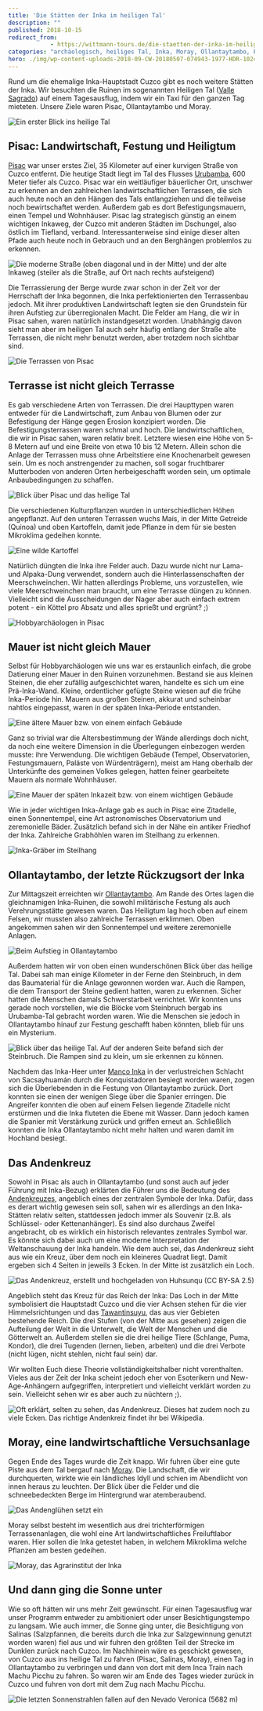 ```yaml
---
title: 'Die Stätten der Inka im heiligen Tal'
description: ""
published: 2018-10-15
redirect_from: 
            - https://wittmann-tours.de/die-staetten-der-inka-im-heiligen-tal/
categories: "archäologisch, heiliges Tal, Inka, Moray, Ollantaytambo, Peru, Peru, Pisac, Ruinen, Valle Sagrado"
hero: ./img/wp-content-uploads-2018-09-CW-20180507-074943-1977-HDR-1024x683.jpg
---
```

Rund um die ehemalige Inka-Hauptstadt Cuzco gibt es noch weitere Stätten der Inka. Wir besuchten die Ruinen im sogenannten Heiligen Tal ([Valle Sagrado](https://en.wikipedia.org/wiki/Sacred_Valley)) auf einem Tagesausflug, indem wir ein Taxi für den ganzen Tag mieteten. Unsere Ziele waren Pisac, Ollantaytambo und Moray.

![Ein erster Blick ins heilige Tal](./img/wp-content-uploads-2018-09-CW-20180507-074943-1977-HDR-1024x683.jpg)

<!--more-->

## Pisac: Landwirtschaft, Festung und Heiligtum

[Pisac](https://en.wikipedia.org/wiki/P%C3%ADsac) war unser erstes Ziel, 35 Kilometer auf einer kurvigen Straße von Cuzco entfernt. Die heutige Stadt liegt im Tal des Flusses [Urubamba](https://de.wikipedia.org/wiki/Urubamba), 600 Meter tiefer als Cuzco. Pisac war ein weitläufiger bäuerlicher Ort, unschwer zu erkennen an den zahlreichen landwirtschaftlichen Terrassen, die sich auch heute noch an den Hängen des Tals entlangziehen und die teilweise noch bewirtschaftet werden. Außerdem gab es dort Befestigungsmauern, einen Tempel und Wohnhäuser. Pisac lag strategisch günstig an einem wichtigen Inkaweg, der Cuzco mit anderen Städten im Dschungel, also östlich im Tiefland, verband. Interessanterweise sind einige dieser alten Pfade auch heute noch in Gebrauch und an den Berghängen problemlos zu erkennen.

![Die moderne Straße (oben diagonal und in der Mitte) und der alte Inkaweg (steiler als die Straße, auf Ort nach rechts aufsteigend)](./img/wp-content-uploads-2018-09-CW-20180507-091418-0037-1024x683.jpg)

Die Terrassierung der Berge wurde zwar schon in der Zeit vor der Herrschaft der Inka begonnen, die Inka perfektionierten den Terrassenbau jedoch. Mit ihrer produktiven Landwirtschaft legten sie den Grundstein für ihren Aufstieg zur überregionalen Macht. Die Felder am Hang, die wir in Pisac sahen, waren natürlich instandgesetzt worden. Unabhängig davon sieht man aber im heiligen Tal auch sehr häufig entlang der Straße alte Terrassen, die nicht mehr benutzt werden, aber trotzdem noch sichtbar sind.

![Die Terrassen von Pisac](./img/wp-content-uploads-2018-09-CW-20180507-094718-2000-1024x683.jpg)

## Terrasse ist nicht gleich Terrasse

Es gab verschiedene Arten von Terrassen. Die drei Haupttypen waren entweder für die Landwirtschaft, zum Anbau von Blumen oder zur Befestigung der Hänge gegen Erosion konzipiert worden. Die Befestigungsterrassen waren schmal und hoch. Die landwirtschaftlichen, die wir in Pisac sahen, waren relativ breit. Letztere wiesen eine Höhe von 5-8 Metern auf und eine Breite von etwa 10 bis 12 Metern. Allein schon die Anlage der Terrassen muss ohne Arbeitstiere eine Knochenarbeit gewesen sein. Um es noch anstrengender zu machen, soll sogar fruchtbarer Mutterboden von anderen Orten herbeigeschafft worden sein, um optimale Anbaubedingungen zu schaffen.

![Blick über Pisac und das heilige Tal](./img/wp-content-uploads-2018-09-CW-20180507-093721-1993-1024x640.jpg)

Die verschiedenen Kulturpflanzen wurden in unterschiedlichen Höhen angepflanzt. Auf den unteren Terrassen wuchs Mais, in der Mitte Getreide (Quinoa) und oben Kartoffeln, damit jede Pflanze in dem für sie besten Mikroklima gedeihen konnte.

![Eine wilde Kartoffel](./img/wp-content-uploads-2018-09-CW-20180507-084445-1986-1024x683.jpg)

Natürlich düngten die Inka ihre Felder auch. Dazu wurde nicht nur Lama- und Alpaka-Dung verwendet, sondern auch die Hinterlassenschaften der Meerschweinchen. Wir hatten allerdings Probleme, uns vorzustellen, wie viele Meerschweinchen man braucht, um eine Terrasse düngen zu können. Vielleicht sind die Ausscheidungen der Nager aber auch einfach extrem potent - ein Köttel pro Absatz und alles sprießt und ergrünt? ;)

![Hobbyarchäologen in Pisac](./img/wp-content-uploads-2018-09-CW-20180507-092942-0039-HDR-1024x683.jpg)

## Mauer ist nicht gleich Mauer

Selbst für Hobbyarchäologen wie uns war es erstaunlich einfach, die grobe Datierung einer Mauer in den Ruinen vorzunehmen. Bestand sie aus kleinen Steinen, die eher zufällig aufgeschichtet waren, handelte es sich um eine Prä-Inka-Wand. Kleine, ordentlicher gefügte Steine wiesen auf die frühe Inka-Periode hin. Mauern aus großen Steinen, akkurat und scheinbar nahtlos eingepasst, waren in der späten Inka-Periode entstanden.

![Eine ältere Mauer bzw. von einem einfach Gebäude](./img/wp-content-uploads-2018-09-CW-20180507-093816-0047-1024x683.jpg)

Ganz so trivial war die Altersbestimmung der Wände allerdings doch nicht, da noch eine weitere Dimension in die Überlegungen einbezogen werden musste: ihre Verwendung. Die wichtigen Gebäude (Tempel, Observatorien, Festungsmauern, Paläste von Würdenträgern), meist am Hang oberhalb der Unterkünfte des gemeinen Volkes gelegen, hatten feiner gearbeitete Mauern als normale Wohnhäuser.

![Eine Mauer der späten Inkazeit bzw. von einem wichtigen Gebäude](http://wittmann-tours.de/wp-content/uploads/2018/09/CW-20180507-094320-1997-1024x683.jpg)

Wie in jeder wichtigen Inka-Anlage gab es auch in Pisac eine Zitadelle, einen Sonnentempel, eine Art astronomisches Observatorium und zeremonielle Bäder. Zusätzlich befand sich in der Nähe ein antiker Friedhof der Inka. Zahlreiche Grabhöhlen waren im Steilhang zu erkennen.

![Inka-Gräber im Steilhang](http://wittmann-tours.de/wp-content/uploads/2018/09/CW-20180507-091358-0036-1024x683.jpg)

## Ollantaytambo, der letzte Rückzugsort der Inka

Zur Mittagszeit erreichten wir [Ollantaytambo](https://en.wikipedia.org/wiki/Ollantaytambo). Am Rande des Ortes lagen die gleichnamigen Inka-Ruinen, die sowohl militärische Festung als auch Verehrungsstätte gewesen waren. Das Heiligtum lag hoch oben auf einem Felsen, wir mussten also zahlreiche Terrassen erklimmen. Oben angekommen sahen wir den Sonnentempel und weitere zeremonielle Anlagen.

![Beim Aufstieg in Ollantaytambo](http://wittmann-tours.de/wp-content/uploads/2018/09/CW-20180507-132712-0055-1024x683.jpg)

Außerdem hatten wir von oben einen wunderschönen Blick über das heilige Tal. Dabei sah man einige Kilometer in der Ferne den Steinbruch, in dem das Baumaterial für die Anlage gewonnen worden war. Auch die Rampen, die dem Transport der Steine gedient hatten, waren zu erkennen. Sicher hatten die Menschen damals Schwerstarbeit verrichtet. Wir konnten uns gerade noch vorstellen, wie die Blöcke vom Steinbruch bergab ins Urubamba-Tal gebracht worden waren. Wie die Menschen sie jedoch in Ollantaytambo hinauf zur Festung geschafft haben könnten, blieb für uns ein Mysterium.

![Blick über das heilige Tal. Auf der anderen Seite befand sich der Steinbruch. Die Rampen sind zu klein, um sie erkennen zu können.](http://wittmann-tours.de/wp-content/uploads/2018/09/CW-20180507-141319-2029-HDR-1024x683.jpg)

Nachdem das Inka-Heer unter [Manco Inka](https://de.wikipedia.org/wiki/Manco_C%C3%A1pac_II.) in der verlustreichen Schlacht von Sacsayhuamán durch die Konquistadoren besiegt worden waren, zogen sich die Überlebenden in die Festung von Ollantaytambo zurück. Dort konnten sie einen der wenigen Siege über die Spanier erringen. Die Angreifer konnten die oben auf einem Felsen liegende Zitadelle nicht erstürmen und die Inka fluteten die Ebene mit Wasser. Dann jedoch kamen die Spanier mit Verstärkung zurück und griffen erneut an. Schließlich konnten die Inka Ollantaytambo nicht mehr halten und waren damit im Hochland besiegt.

## Das Andenkreuz

Sowohl in Pisac als auch in Ollantaytambo (und sonst auch auf jeder Führung mit Inka-Bezug) erklärten die Führer uns die Bedeutung des [Andenkreuzes](https://de.wikipedia.org/wiki/Andenkreuz), angeblich eines der zentralen Symbole der Inka. Dafür, dass es derart wichtig gewesen sein soll, sahen wir es allerdings an den Inka-Stätten relativ selten, stattdessen jedoch immer als Souvenir (z.B. als Schlüssel- oder Kettenanhänger). Es sind also durchaus Zweifel angebracht, ob es wirklich ein historisch relevantes zentrales Symbol war. Es könnte sich dabei auch um eine moderne Interpretation der Weltanschauung der Inka handeln. Wie dem auch sei, das Andenkreuz sieht aus wie ein Kreuz, über dem noch ein kleineres Quadrat liegt. Damit ergeben sich 4 Seiten in jeweils 3 Ecken. In der Mitte ist zusätzlich ein Loch.

![Das Andenkreuz, erstellt und hochgeladen von Huhsunqu (CC BY-SA 2.5)](http://wittmann-tours.de/wp-content/uploads/2018/09/Tawa_chakana_qillqana.svg_.png)![]()![]()

Angeblich steht das Kreuz für das Reich der Inka: Das Loch in der Mitte symbolisiert die Hauptstadt Cuzco und die vier Achsen stehen für die vier Himmelsrichtungen und das [Tawantinsuyu](https://de.wikipedia.org/wiki/Inka#Tawantinsuyu_%E2%80%93_Reich_aus_vier_Teilen), das aus vier Gebieten bestehende Reich. Die drei Stufen (von der Mitte aus gesehen) zeigen die Aufteilung der Welt in die Unterwelt, die Welt der Menschen und die Götterwelt an. Außerdem stellen sie die drei heilige Tiere (Schlange, Puma, Kondor), die drei Tugenden (lernen, lieben, arbeiten) und die drei Verbote (nicht lügen, nicht stehlen, nicht faul sein) dar.

Wir wollten Euch diese Theorie vollständigkeitshalber nicht vorenthalten. Vieles aus der Zeit der Inka scheint jedoch eher von Esoterikern und New-Age-Anhängern aufgegriffen, interpretiert und vielleicht verklärt worden zu sein. Vielleicht sehen wir es aber auch zu nüchtern ;).

![Oft erklärt, selten zu sehen, das Andenkreuz. Dieses hat zudem noch zu viele Ecken. Das richtige Andenkreiz findet ihr bei Wikipedia.](http://wittmann-tours.de/wp-content/uploads/2018/09/CW-20180507-140455-0062-1024x683.jpg)

## Moray, eine landwirtschaftliche Versuchsanlage

Gegen Ende des Tages wurde die Zeit knapp. Wir fuhren über eine gute Piste aus dem Tal bergauf nach [Moray](<https://de.wikipedia.org/wiki/Moray_(Inka)>). Die Landschaft, die wir durchquerten, wirkte wie ein ländliches Idyll und schien im Abendlicht von innen heraus zu leuchten. Der Blick über die Felder und die schneebedeckten Berge im Hintergrund war atemberaubend.

![Das Andenglühen setzt ein](http://wittmann-tours.de/wp-content/uploads/2018/09/CW-20180507-160634-0103-1024x576.jpg)

Moray selbst besteht im wesentlich aus drei trichterförmigen Terrassenanlagen, die wohl eine Art landwirtschaftliches Freiluftlabor waren. Hier sollen die Inka getestet haben, in welchem Mikroklima welche Pflanzen am besten gedeihen.

![Moray, das Agrarinstitut der Inka](http://wittmann-tours.de/wp-content/uploads/2018/09/CW-20180507-154736-2056-HDR-1024x683.jpg)

## Und dann ging die Sonne unter

Wie so oft hätten wir uns mehr Zeit gewünscht. Für einen Tagesausflug war unser Programm entweder zu ambitioniert oder unser Besichtigungstempo zu langsam. Wie auch immer, die Sonne ging unter, die Besichtigung von Salinas (Salzpfannen, die bereits durch die Inka zur Salzgewinnung genutzt worden waren) fiel aus und wir fuhren den größten Teil der Strecke im Dunklen zurück nach Cuzco. Im Nachhinein wäre es geschickt gewesen, von Cuzco aus ins heilige Tal zu fahren (Pisac, Salinas, Moray), einen Tag in Ollantaytambo zu verbringen und dann von dort mit dem Inca Train nach Machu Picchu zu fahren. So waren wir am Ende des Tages wieder zurück in Cuzco und fuhren von dort mit dem Zug nach Machu Picchu.

![Die letzten Sonnenstrahlen fallen auf den Nevado Veronica (5682 m)](http://wittmann-tours.de/wp-content/uploads/2018/09/CW-20180507-160754-0106-1024x576.jpg)

